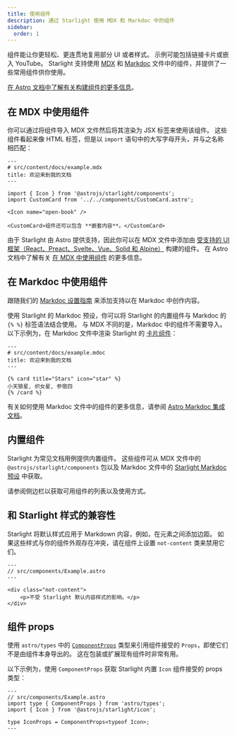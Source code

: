 ```yaml
---
title: 使用组件
description: 通过 Starlight 使用 MDX 和 Markdoc 中的组件
sidebar:
  order: 1
---
```


组件能让你更轻松、更连贯地复用部分 UI 或者样式。
示例可能包括链接卡片或嵌入 YouTube。
Starlight 支持使用 [MDX](https://mdxjs.com/) 和 [Markdoc](https://markdoc.dev/) 文件中的组件，并提供了一些常用组件供你使用。

[在 Astro 文档中了解有关构建组件的更多信息](https://docs.astro.build/zh-cn/core-concepts/astro-components/)。

## 在 MDX 中使用组件

你可以通过将组件导入 MDX 文件然后将其渲染为 JSX 标签来使用该组件。
这些组件看起来像 HTML 标签，但是以 `import` 语句中的大写字母开头，并与之名称相匹配：

```mdx
---
# src/content/docs/example.mdx
title: 欢迎来到我的文档
---

import { Icon } from '@astrojs/starlight/components';
import CustomCard from '../../components/CustomCard.astro';

<Icon name="open-book" />

<CustomCard>组件还可以包含 **嵌套内容**。</CustomCard>
```

由于 Starlight 由 Astro 提供支持，因此你可以在 MDX 文件中添加由 [受支持的 UI 框架（React、Preact、Svelte、Vue、Solid 和 Alpine）](https://docs.astro.build/zh-cn/core-concepts/framework-components/) 构建的组件。
在 Astro 文档中了解有关 [在 MDX 中使用组件](https://docs.astro.build/zh-cn/guides/integrations-guide/mdx/#在-mdx-中使用组件) 的更多信息。

## 在 Markdoc 中使用组件

跟随我们的 [Markdoc 设置指南](/zh-cn/guides/authoring-content/#markdoc) 来添加支持以在 Markdoc 中创作内容。

使用 Starlight 的 Markdoc 预设，你可以将 Starlight 的内置组件与 Markdoc 的 `{% %}` 标签语法结合使用。
与 MDX 不同的是，Markdoc 中的组件不需要导入。
以下示例为，在 Markdoc 文件中渲染 Starlight 的 [卡片组件](/components/cards/)：

```markdoc
---
# src/content/docs/example.mdoc
title: 欢迎来到我的文档
---

{% card title="Stars" icon="star" %}
小天狼星, 织女星, 参宿四
{% /card %}
```

有关如何使用 Markdoc 文件中的组件的更多信息，请参阅 [Astro Markdoc 集成文档](https://docs.astro.build/zh-cn/guides/integrations-guide/markdoc/#渲染组件)。

## 内置组件

Starlight 为常见文档用例提供内置组件。
这些组件可从 MDX 文件中的 `@astrojs/starlight/components` 包以及 Markdoc 文件中的 [Starlight Markdoc 预设](/zh-cn/guides/authoring-content/#markdoc) 中获取。

请参阅侧边栏以获取可用组件的列表以及使用方式。

## 和 Starlight 样式的兼容性

Starlight 将默认样式应用于 Markdown 内容，例如，在元素之间添加边距。
如果这些样式与你的组件外观存在冲突，请在组件上设置 `not-content` 类来禁用它们。

```astro 'class="not-content"'
---
// src/components/Example.astro
---

<div class="not-content">
	<p>不受 Starlight 默认内容样式的影响。</p>
</div>
```

## 组件 props

使用 `astro/types` 中的 [`ComponentProps`](https://docs.astro.build/zh-cn/guides/typescript/#componentprops-type) 类型来引用组件接受的 `Props`，即使它们不是由组件本身导出的。
这在包装或扩展现有组件时非常有用。

以下示例为，使用 `ComponentProps` 获取 Starlight 内置 `Icon` 组件接受的 props 类型：

```astro
---
// src/components/Example.astro
import type { ComponentProps } from 'astro/types';
import { Icon } from '@astrojs/starlight/icon';

type IconProps = ComponentProps<typeof Icon>;
---
```
